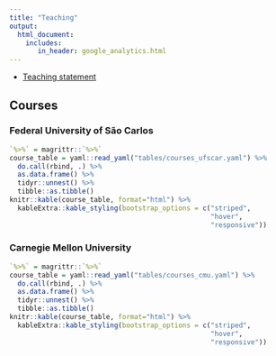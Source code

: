 ```yaml
---
title: "Teaching"
output: 
  html_document:
    includes:
       in_header: google_analytics.html
---
```


- [Teaching statement](resources/statement.pdf)

## Courses

### Federal University of São Carlos

```r
`%>%` = magrittr::`%>%`
course_table = yaml::read_yaml("tables/courses_ufscar.yaml") %>% 
  do.call(rbind, .) %>% 
  as.data.frame() %>% 
  tidyr::unnest() %>%
  tibble::as.tibble()
knitr::kable(course_table, format="html") %>%
  kableExtra::kable_styling(bootstrap_options = c("striped", 
                                                  "hover", 
                                                  "responsive"))
```

### Carnegie Mellon University

```r
`%>%` = magrittr::`%>%`
course_table = yaml::read_yaml("tables/courses_cmu.yaml") %>% 
  do.call(rbind, .) %>% 
  as.data.frame() %>% 
  tidyr::unnest() %>%
  tibble::as.tibble()
knitr::kable(course_table, format="html") %>%
  kableExtra::kable_styling(bootstrap_options = c("striped", 
                                                  "hover",
                                                  "responsive"))
```
